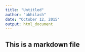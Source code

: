```yaml
---
title: "Untitled"
author: "abhilash"
date: "October 12, 2015"
output: html_document
---
```


## This is a markdown file

